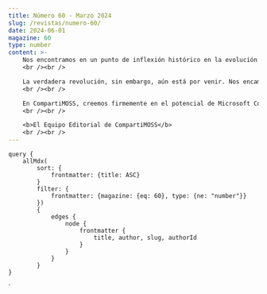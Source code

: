 ```yaml
---
title: Número 60 - Marzo 2024
slug: /revistas/numero-60/
date: 2024-06-01
magazine: 60
type: number
content: >-
    Nos encontramos en un punto de inflexión histórico en la evolución de la tecnología. Microsoft Copilot, con su integración de inteligencia artificial, está transformando radicalmente la manera en que trabajamos, creando un entorno donde la creatividad y la eficiencia se potencian como nunca antes. La llegada de Microsoft Copilot ha marcado un antes y un después. En el pasado, las herramientas digitales eran meros asistentes que seguían nuestras instrucciones. Hoy, con Copilot, tenemos un compañero que entiende nuestro contexto, anticipa nuestras necesidades y sugiere soluciones en tiempo real. Esto no solo libera tiempo y recursos, sino que también nos permite enfocarnos en tareas que realmente requieren nuestro ingenio y habilidades únicas.
    <br /><br />

    La verdadera revolución, sin embargo, aún está por venir. Nos encaminamos hacia una era donde los Copilot autónomos serán una realidad. Imagine un mundo donde estos asistentes no solo siguen nuestras órdenes, sino que también toman decisiones informadas, gestionan proyectos complejos y se adaptan a nuestras preferencias y estilos de trabajo de manera continua y autónoma. Este futuro no está tan lejos como podríamos pensar. La capacidad de los Copilot autónomos para aprender y evolucionar con el tiempo significa que serán capaces de anticipar y resolver problemas antes de que siquiera seamos conscientes de ellos. Esto promete no solo mejorar la productividad, sino también transformar completamente la naturaleza de muchas profesiones.
    <br /><br />

    En CompartiMOSS, creemos firmemente en el potencial de Microsoft Copilot para mejorar nuestras vidas y nuestra productividad. Estamos entusiasmados por el futuro y confiamos en que, al igual que en el pasado, la tecnología continuará siendo una fuerza poderosa para el bien, siempre que la utilicemos con sabiduría y consideración. Nos sentimos privilegiados de estar viviendo este momento de cambio y de poder compartir nuestras reflexiones con ustedes. Sigamos adelante, abrazando la innovación y construyendo juntos un futuro más brillante y eficiente.
    <br /><br />

    <b>El Equipo Editorial de CompartiMOSS</b>    
    <br /><br />
---
```




<NumberHeader frontmatter={props.pageContext.frontmatter} />

<ViewArticles articles={props.data.allMdx} title="Índice" />

<ViewPartners />

    query {
        allMdx(    
            sort: {
                frontmatter: {title: ASC}
            }
            filter: {
                frontmatter: {magazine: {eq: 60}, type: {ne: "number"}}
            }) 
            {
                edges {
                    node {
                        frontmatter {
                            title, author, slug, authorId
                        }      
                    }
                }
            }
    }
`

